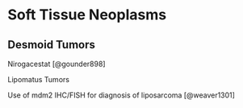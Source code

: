 # Soft Tissue Neoplasms

## Desmoid Tumors

Nirogacestat [@gounder898]

Lipomatus Tumors

Use of mdm2 IHC/FISH for diagnosis of liposarcoma [@weaver1301]
